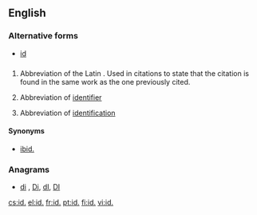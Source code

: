 {{also|Appendix:Variations of "id"}}
==English==

===Alternative forms===
* [[id]]

==={{abbreviation-old|en}}===
{{head|en}}

# {{context|bibliography|lang=en}} Abbreviation of the Latin {{term|idem||lang=la|same}}. Used in citations to state that the citation is found in the same work as the one previously cited.
# {{context|computing|lang=en}} Abbreviation of [[identifier]]
# Abbreviation of [[identification]]

====Synonyms====
* {{sense|bibliography}} [[ibid.]]

===Anagrams===
* [[di#English|di]] , [[Di#English|Di]], [[dI#English|dI]], [[DI#English|DI]]

[[cs:id.]]
[[el:id.]]
[[fr:id.]]
[[pt:id.]]
[[fi:id.]]
[[vi:id.]]